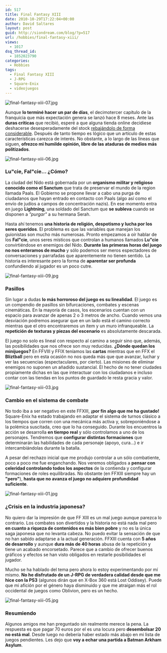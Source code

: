 ```yaml
---
id: 517
title: Final Fantasy XIII
date: 2010-10-29T17:22:04+00:00
author: David Saltares
layout: post
guid: http://siondream.com/blog/?p=517
url: /hobbies/final-fantasy-xiii/
views:
  - 1017
dsq_thread_id:
  - 1852023790
categories:
  - Hobbies
tags:
  - Final Fantasy XIII
  - J-RPG
  - Square-Enix
  - videojuegos
---
```


![final-fantasy-xiii-07.jpg](/img/wp/final-fantasy-xiii-07.webp)

Aunque **lo terminé hacer un par de días**, el decimotercer capítulo de la franquicia que más expectación genera se lanzó hace 8 meses. Ante las **duras críticas** que recibió, esperé a que alguna tienda online decidiese deshacerse desesperadamente del stock [rebajándolo de forma considerable](http://www.zavvi.com/games/platforms/ps3/final-fantasy-xiii/10048635.html). Después de tanto tiempo es lógico que un artículo de estas características carezca de interés. No obstante, a lo largo de las líneas que siguen, **ofrezco mi humilde opinión, libre de las ataduras de medios más politizados**.

![final-fantasy-xiii-06.jpg](/img/wp/final-fantasy-xiii-06.webp)

### Lu"cie, Fal"cie… ¿Cómo?

La ciudad del Nido está gobernada por un **organismo militar y religioso conocido como el Sanctum** que trata de preservar el mundo de la region llamada Paals. El Gobierno se propone llevar a cabo una purga de ciudadanos que hayan entrado en contacto con Paals (algo así como el envío de judíos a campos de concentración nazis). En ese momento entra en juego **Lightning**, una soldado del Sanctum que **se subleva** cuando se disponen a _"purgar"_ a su hermana Serah.

Hasta ahí tenemos **una historia de religión, despotismo y lucha por los seres queridos**. El problema es que las variables que manejan los guionistas son mucho más numerosas. Pronto empezamos a oír hablar de los **Fal"cie**, unos seres místicos que controlan a humanos llamados **Lu"cie** convirtiéndose en enemigos del Nido. **Durante las primeras horas del juego no nos enteramos de mucho** y sólo podemos ser meros espectadores de conversaciones y parrafadas que aparentemente no tienen sentido. La historia es interesante pero la forma de **aparentar ser profunda** confundiendo al jugador es un poco cutre.

![final-fantasy-xiii-09.jpg](/img/wp/final-fantasy-xiii-09.webp)

### Pasillos

Sin lugar a dudas **lo más horroroso del juego es su linealidad**. El juego es un compendio de pasillos sin bifurcaciones, combates y escenas cinemáticas. En la mayoría de casos, los escenarios cuentan con un espacio para avanzar de apenas 2 o 3 metros de ancho. Cuando vemos una desviación podremos asegurar que en un lado está el camino correcto mientras que el otro encontraremos un ítem y un muro infranqueable. La **repetición de texturas y piezas del escenario** es absolutamente descarada.

El juego no solo es lineal con respecto al camino a seguir sino que, además, las posibilidades que nos ofrece son muy reducidas. **¿Dónde quedan los minijuegos?** En FFVIII y FFIX teníamos las **cartas** mientras que en FFX el **Bliztball** pero en esta ocasión no nos queda más que que avanzar, luchar y ver las secuencias (espectaculares, por cierto). Las misiones de eliminar enemigos no suponen un añadido sustancial. El hecho de no tener ciudades propiamente dichas en las que interactuar con los ciudadanos e incluso contar con las tiendas en los puntos de guardado le resta gracia y valor.

![final-fantasy-xiii-03.jpg](/img/wp/final-fantasy-xiii-03.webp)

### Cambio en el sistema de combate

No todo iba a ser negativo en este FFXIII, **¡por fin algo que me ha gustado!** Square-Enix ha estado trabajando en adaptar el sistema de turnos clásico a los tiempos que corren con una mecánica más activa y, sobreponiéndose a la polémica suscitada, creo que lo ha conseguido. Durante los encuentros la acción se desarrolla **en tiempo real** y sólo controlamos a uno de los personajes. Tendremos que **configurar distintas formaciones** que determinarán las habilidades de cada personaje (apoyo, cura…) e ir intercambiándolas durante la batalla.

A pesar del rechazo inicial que me produjo controlar a un sólo combatiente, poco a poco me fue enganchando. Nos veremos obligados a **pensar con celeridad controlando todos los aspectos** de la contienda y configurar formaciones de roles equilibradas. No obstante (en FFXIII siempre hay un **"pero"**), **hasta que no avanza el juego no adquiere profundidad suficiente**.

![final-fantasy-xiii-01.jpg](/img/wp/final-fantasy-xiii-01.webp)

### ¿Crisis en la industria japonesa?

No quiero dar la impresión de que FF XIII es un mal juego aunque parezca lo contrario. Los combates son divertidos y la historia no está nada mal pero **en cuanto a riqueza de contenidos es más bien pobre** y no es la única saga japonesa que no levanta cabeza. No puedo evitar la sensación de que no han sabido adaptarse a la actual generación. FFXIII cuenta con **5 años de desarrollo** y aunque **dura más de 40 horas** abusa de la repetición y tiene un acabado encorsetado. Parece que a cambio de ofrecer buenos gráficos y efectos se han visto obligados en restarle posibilidades el jugador.

Mucho se ha hablado del tema pero ahora lo estoy experimentando por mí mismo. **No he disfrutado de un J-RPG de verdadera calidad desde que me hice con la PS3** (algunos dirán que en X-Box 360 está Lost Oddisey). Puede que mi afición por el género haya disminuido y que me atraigan más el rol occidental de juegos como Oblivion, pero es un hecho.

![final-fantasy-xiii-05.jpg](/img/wp/final-fantasy-xiii-05.webp)

### Resumiendo

Algunos amigos me han preguntado sin realmente merece la pena. La respuesta es que pagar 70 euros por el es una locura pero **desembolsar 20 no está mal**. Desde luego no debería haber estado más abajo en mi lista de juegos pendientes. Les dejo que **voy a echar una partida a Batman Arkham Asylum**.
